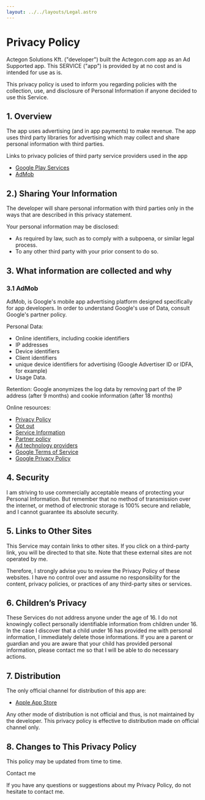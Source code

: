 ```yaml
---
layout: ../../layouts/Legal.astro
---
```



Privacy Policy
==============

Actegon Solutions Kft. ("developer") built the Actegon.com app as an Ad Supported app. This SERVICE ("app") is provided by at no cost and is intended for use as is.

This privacy policy is used to inform you regarding policies with the collection, use, and disclosure of Personal Information if anyone decided to use this Service.

1\. Overview
------------

The app uses advertising (and in app payments) to make revenue. The app uses third party libraries for advertising which may collect and share personal information with third parties.

Links to privacy policies of third party service providers used in the app

- [Google Play Services](https://www.google.com/policies/privacy/)
- [AdMob](https://support.google.com/admob/answer/6128543)

2.) Sharing Your Information
----------------------------

The developer will share personal information with third parties only in the ways that are described in this privacy statement.

Your personal information may be disclosed:

*   As required by law, such as to comply with a subpoena, or similar legal process.
*   To any other third party with your prior consent to do so.

3\. What information are collected and why
------------------------------------------

### 3.1 AdMob

AdMob, is Google's mobile app advertising platform designed specifically for app developers. In order to understand Google's use of Data, consult Google's partner policy.

Personal Data:

*   Online identifiers, including cookie identifiers
*   IP addresses
*   Device identifiers
*   Client identifiers
*   unique device identifiers for advertising (Google Advertiser ID or IDFA, for example)
*   Usage Data.

Retention: Google anonymizes the log data by removing part of the IP address (after 9 months) and cookie information (after 18 months)

Online resources:

*   [Privacy Policy](https://www.google.com/policies/technologies/ads/)
*   [Opt out](https://www.google.com/settings/ads)
*   [Service Information](https://privacy.google.com/businesses/adsservices/)
*   [Partner policy](https://policies.google.com/technologies/partner-sites)
*   [Ad technology providers](https://support.google.com/admob/answer/9012903)
*   [Google Terms of Service](https://policies.google.com/terms)
*   [Google Privacy Policy](https://policies.google.com/privacy)

4\. Security
------------

I am striving to use commercially acceptable means of protecting your Personal Information. But remember that no method of transmission over the internet, or method of electronic storage is 100% secure and reliable, and I cannot guarantee its absolute security.

5\. Links to Other Sites
------------------------

This Service may contain links to other sites. If you click on a third-party link, you will be directed to that site. Note that these external sites are not operated by me.

Therefore, I strongly advise you to review the Privacy Policy of these websites. I have no control over and assume no responsibility for the content, privacy policies, or practices of any third-party sites or services.

6\. Children’s Privacy
----------------------

These Services do not address anyone under the age of 16. I do not knowingly collect personally identifiable information from children under 16. In the case I discover that a child under 16 has provided me with personal information, I immediately delete those informations. If you are a parent or guardian and you are aware that your child has provided personal information, please contact me so that I will be able to do necessary actions.

7\. Distribution
----------------

The only official channel for distribution of this app are:

*   [Apple App Store](https://www.apple.com/ios/app-store/)

Any other mode of distribution is not official and thus, is not maintained by the developer. This privacy policy is effective to distribution made on official channel only.

8\. Changes to This Privacy Policy
----------------------------------

This policy may be updated from time to time.

Contact me

If you have any questions or suggestions about my Privacy Policy, do not hesitate to contact me.